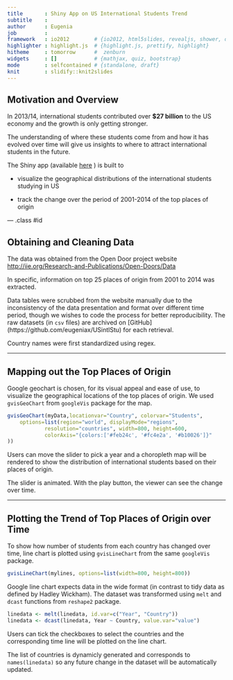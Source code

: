 ```yaml
---
title       : Shiny App on US International Students Trend
subtitle    : 
author      : Eugenia
job         : 
framework   : io2012        # {io2012, html5slides, revealjs, shower, dzslides, ...}
highlighter : highlight.js  # {highlight.js, prettify, highlight}
hitheme     : tomorrow      #  zenburn
widgets     : []            # {mathjax, quiz, bootstrap}
mode        : selfcontained # {standalone, draft}
knit        : slidify::knit2slides
--- 
```


## Motivation and Overview

In 2013/14, international students contributed over **$27 billion** to the US economy and the growth is only getting stronger. 

The understanding of where these students come from and how it has evolved over time will give us insights to where to attract international students in the future.

The Shiny app (available [here](https://eugeniax.shinyapps.io/USintlStu) ) is built to

- visualize the geographical distributions of the international students studying in US

- track the change over the period of 2001-2014 of the top places of origin 

--- .class #id 

## Obtaining and Cleaning Data 

The data was obtained from the Open Door project website <http://iie.org/Research-and-Publications/Open-Doors/Data> 

In specific, information on top 25 places of origin from 2001 to 2014 was extracted. 

Data tables were scrubbed from the website manually due to the inconsistency of the data presentation and format over different time period, though we wishes to code the process for better reproducibility. The raw datasets (in `csv` files) are archived on [GitHub] (https://github.com/eugeniax/USintlStu) for each retrieval.

Country names were first standardized using regex.

---

## Mapping out the Top Places of Origin

Google geochart is chosen, for its visual appeal and ease of use, to visualize the geographical locations of the top places of origin. We used `gvisGeoChart` from `googleVis` package for the map.

```r
gvisGeoChart(myData,locationvar="Country", colorvar="Students",
    options=list(region="world", displayMode="regions", 
            resolution="countries", width=800, height=600,
            colorAxis="{colors:['#feb24c', '#fc4e2a', '#b10026']}"
))
```

Users can move the slider to pick a year and a choropleth map will be rendered to show the distribution of international students based on their places of origin. 

The slider is animated. With the play button, the viewer can see the change over time.

---

## Plotting the Trend of Top Places of Origin over Time

To show how number of students from each country has changed over time, line chart is plotted using `gvisLineChart` from the same `googleVis` package.

```r
gvisLineChart(mylines, options=list(width=800, height=800))
```

Google line chart expects data in the wide format (in contrast to tidy data as defined by Hadley Wickham). The dataset was transformed using `melt` and `dcast` functions from `reshape2` package.

```r
linedata <- melt(linedata, id.var=c("Year", "Country"))
linedata <- dcast(linedata, Year ~ Country, value.var="value")
```

Users can tick the checkboxes to select the countries and the corresponding time line will be plotted on the line chart. 

The list of countries is dynamicly generated and corresponds to `names(linedata)` so any future change in the dataset will be automatically updated. 

